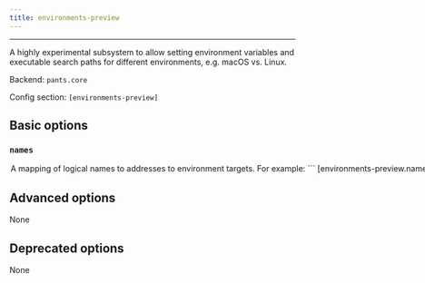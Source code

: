 ```yaml
---
title: environments-preview
---
```



---

A highly experimental subsystem to allow setting environment variables and executable search paths for different environments, e.g. macOS vs. Linux.

Backend: <span className="color--primary">`pants.core`</span>

Config section: <span className="color--primary">`[environments-preview]`</span>

<span className={styles.options}>

## Basic options

### `names`

<Option
  cli_repr={`--environments-preview-names="{'key1': val1, 'key2': val2, ...}"`}
  env_repr='PANTS_ENVIRONMENTS_PREVIEW_NAMES'
  default_repr={`{}`}
>
A mapping of logical names to addresses to environment targets. For example:
```
[environments-preview.names]
linux_local = "//:linux_env"
macos_local = "//:macos_env"
centos6 = "//:centos6_docker_env"
linux_ci = "build-support:linux_ci_env"
macos_ci = "build-support:macos_ci_env"
```

To use an environment for a given target, specify the name in the `environment` field on that target. Pants will consume the environment target at the address mapped from that name.

Pants will ignore any environment targets that are not given a name via this option.

</Option>

## Advanced options

None

## Deprecated options

None

</span>
